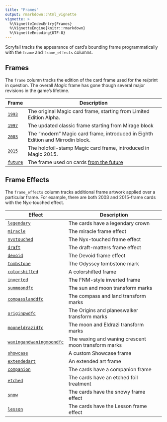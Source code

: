 ```yaml
---
title: "Frames"
output: rmarkdown::html_vignette
vignette: >
  %\VignetteIndexEntry{Frames}
  %\VignetteEngine{knitr::rmarkdown}
  %\VignetteEncoding{UTF-8}
---
```


Scryfall tracks the appearance of card's bounding frame programmatically with
the `frame` and `frame_effects` columns.

## Frames

The `frame` column tracks the edition of the card frame used for the re/print in
question. The overall _Magic_ frame has gone though several major revisions in
the game's lifetime.

| Frame    | Description                                                                                                    |
| -------- | -------------------------------------------------------------------------------------------------------------- |
| [`1993`](https://scryfall.com/search?q=frame%3A1993)     | The original Magic card frame, starting from Limited Edition Alpha.                                            |
| [`1997`](https://scryfall.com/search?q=frame%3A1997)     | The updated classic frame starting from Mirage block                                                           |
| [`2003`](https://scryfall.com/search?q=frame%3A2003)     | The "modern" Magic card frame, introduced in Eighth Edition and Mirrodin block.                                |
| [`2015`](https://scryfall.com/search?q=frame%3A2015)     | The holofoil-stamp Magic card frame, introduced in Magic 2015.                                                 |
| [`future`](https://scryfall.com/search?q=frame%3Afuture) | The frame used on cards [from the future](https://mtg.fandom.com/wiki/Timeshifted#Timeshifted_in_Future_Sight) |

## Frame Effects

The `frame_effects` column tracks additional frame artwork applied over a
particular frame. For example, there are both 2003 and 2015-frame cards with the
Nyx-touched effect.

| Effect                     | Description                                         |
| -------------------------- | --------------------------------------------------- |
| [`legendary`](https://scryfall.com/search?q=frame%3Alegendary)                           | The cards have a legendary crown                    |
| [`miracle`](https://scryfall.com/search?q=frame%3Amiracle)                               | The miracle frame effect                            |
| [`nyxtouched`](https://scryfall.com/search?q=frame%3Anyxtouched)                         | The Nyx-touched frame effect                        |
| [`draft`](https://scryfall.com/search?q=frame%3Adraft)                                   | The draft-matters frame effect                      |
| [`devoid`](https://scryfall.com/search?q=frame%3Adevoid)                                 | The Devoid frame effect                             |
| [`tombstone`](https://scryfall.com/search?q=frame%3Atombstone)                           | The Odyssey tombstone mark                          |
| [`colorshifted`](https://scryfall.com/search?q=frame%3Acolorshifted)                     | A colorshifted frame                                |
| [`inverted`](https://scryfall.com/search?q=frame%3Ainverted)                             | The FNM-style inverted frame                        |
| [`sunmoondfc`](https://scryfall.com/search?q=frame%3Asunmoondfc)                         | The sun and moon transform marks                    |
| [`compasslanddfc`](https://scryfall.com/search?q=frame%3Acompasslanddfc)                 | The compass and land transform marks                |
| [`originpwdfc`](https://scryfall.com/search?q=frame%3Aoriginpwdfc)                       | The Origins and planeswalker transform marks        |
| [`mooneldrazidfc`](https://scryfall.com/search?q=frame%3Amooneldrazidfc)                 | The moon and Eldrazi transform marks                |
| [`waxingandwaningmoondfc`](https://scryfall.com/search?q=frame%3Awaxingandwaningmoondfc) | The waxing and waning crescent moon transform marks |
| [`showcase`](https://scryfall.com/search?q=frame%3Ashowcase)                             | A custom Showcase frame                             |
| [`extendedart`](https://scryfall.com/search?q=frame%3Aextendedart)                       | An extended art frame                               |
| [`companion`](https://scryfall.com/search?q=frame%3Acompanion)                           | The cards have a companion frame                    |
| [`etched`](https://scryfall.com/search?q=frame%3Aetched)                                 | The cards have an etched foil treatment             |
| [`snow`](https://scryfall.com/search?q=frame%3Asnow)                                     | The cards have the snowy frame effect               |
| [`lesson`](https://scryfall.com/search?q=frame%3Alesson)                                 | The cards have the Lesson frame effect              |

